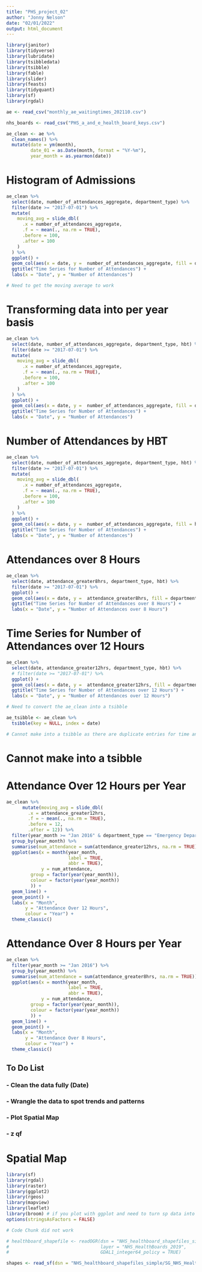 ```yaml
---
title: "PHS_project_02"
author: "Jonny Nelson"
date: "02/01/2022"
output: html_document
---
```

```r
library(janitor)
library(tidyverse)
library(lubridate)
library(tsibbledata)
library(tsibble)
library(fable)
library(slider)
library(feasts)
library(tidyquant)
library(sf)
library(rgdal)

ae <- read_csv("monthly_ae_waitingtimes_202110.csv")

nhs_boards <- read_csv("PHS_a_and_e_health_board_keys.csv")
```

```r
ae_clean <- ae %>%
  clean_names() %>%
  mutate(date = ym(month),
         date_01 = as.Date(month, format = "%Y-%m"),
         year_month = as.yearmon(date))
```

# Histogram of Admissions

```r
ae_clean %>%
  select(date, number_of_attendances_aggregate, department_type) %>%
  filter(date >= "2017-07-01") %>%
  mutate(
    moving_avg = slide_dbl(
      .x = number_of_attendances_aggregate, 
      .f = ~ mean(., na.rm = TRUE),
      .before = 100,
      .after = 100
    )
  ) %>%
  ggplot() +
  geom_col(aes(x = date, y =  number_of_attendances_aggregate, fill = department_type)) +
  ggtitle("Time Series for Number of Attendances") +
  labs(x = "Date", y = "Number of Attendances")

# Need to get the moving average to work
```
# Transforming data into per year basis

```r
ae_clean %>%
  select(date, number_of_attendances_aggregate, department_type, hbt) %>%
  filter(date >= "2017-07-01") %>%
  mutate(
    moving_avg = slide_dbl(
      .x = number_of_attendances_aggregate, 
      .f = ~ mean(., na.rm = TRUE),
      .before = 100,
      .after = 100
    )
  ) %>%
  ggplot() +
  geom_col(aes(x = date, y =  number_of_attendances_aggregate, fill = department_type)) +
  ggtitle("Time Series for Number of Attendances") +
  labs(x = "Date", y = "Number of Attendances")
```
# Number of Attendances by HBT

```r
ae_clean %>%
  select(date, number_of_attendances_aggregate, department_type, hbt) %>%
  filter(date >= "2017-07-01") %>%
  mutate(
    moving_avg = slide_dbl(
      .x = number_of_attendances_aggregate, 
      .f = ~ mean(., na.rm = TRUE),
      .before = 100,
      .after = 100
    )
  ) %>%
  ggplot() +
  geom_col(aes(x = date, y =  number_of_attendances_aggregate, fill = hbt)) +
  ggtitle("Time Series for Number of Attendances") +
  labs(x = "Date", y = "Number of Attendances")
```

# Attendances over 8 Hours

```r
ae_clean %>%
  select(date, attendance_greater8hrs, department_type, hbt) %>%
  filter(date >= "2017-07-01") %>%
  ggplot() +
  geom_col(aes(x = date, y =  attendance_greater8hrs, fill = department_type)) +
  ggtitle("Time Series for Number of Attendances over 8 Hours") +
  labs(x = "Date", y = "Number of Attendances over 8 Hours")
```


# Time Series for Number of Attendances over 12 Hours

```r
ae_clean %>%
  select(date, attendance_greater12hrs, department_type, hbt) %>%
  # filter(date >= "2017-07-01") %>%
  ggplot() +
  geom_col(aes(x = date, y =  attendance_greater12hrs, fill = department_type)) +
  ggtitle("Time Series for Number of Attendances over 12 Hours") +
  labs(x = "Date", y = "Number of Attendances over 12 Hours")
```

```r
# Need to convert the ae_clean into a tsibble

ae_tsibble <- ae_clean %>%
  tsibble(key = NULL, index = date)

# Cannot make into a tsibble as there are duplicate entries for time and cannot collapse the data.
```

# Cannot make into a tsibble

# Attendance Over 12 Hours per Year

```r
ae_clean %>%
      mutate(moving_avg = slide_dbl(
        .x = attendance_greater12hrs,
        .f = ~ mean(., na.rm = TRUE),
        .before = 12,
        .after = 12)) %>% 
  filter(year_month >= "Jan 2016" & department_type == "Emergency Department") %>%
  group_by(year_month) %>%
  summarise(num_attendance = sum(attendance_greater12hrs, na.rm = TRUE)) %>%
  ggplot(aes(x = month(year_month,
                       label = TRUE,
                       abbr = TRUE),
             y = num_attendance,
         group = factor(year(year_month)),
         colour = factor(year(year_month))
         )) +
  geom_line() +
  geom_point() +
  labs(x = "Month",
       y = "Attendance Over 12 Hours",
       colour = "Year") +
  theme_classic()
```

# Attendance Over 8 Hours per Year

```r
ae_clean %>%
  filter(year_month >= "Jan 2016") %>%
  group_by(year_month) %>%
  summarise(num_attendance = sum(attendance_greater8hrs, na.rm = TRUE)) %>%
  ggplot(aes(x = month(year_month,
                       label = TRUE,
                       abbr = TRUE),
             y = num_attendance,
         group = factor(year(year_month)),
         colour = factor(year(year_month))
         )) +
  geom_line() +
  geom_point() +
  labs(x = "Month",
       y = "Attendance Over 8 Hours",
       colour = "Year") +
  theme_classic()

```




## To Do List

### - Clean the data fully (Date)
### - Wrangle the data to spot trends and patterns
### - Plot Spatial Map
### - z qf












# Spatial Map

```r
library(sf)
library(rgdal)
library(raster)
library(ggplot2)
library(rgeos)
library(mapview)
library(leaflet)
library(broom) # if you plot with ggplot and need to turn sp data into dataframes
options(stringsAsFactors = FALSE)

# Code Chunk did not work

# healthboard_shapefile <- readOGR(dsn = "NHS_healthboard_shapefiles_simple/",
#                                  layer = "NHS_HealthBoards_2019",
#                                  GDAL1_integer64_policy = TRUE)

shapes <- read_sf(dsn = "NHS_healthboard_shapefiles_simple/SG_NHS_HealthBoards_2019", layer = "SG_NHS_HealthBoards_2019")

```


